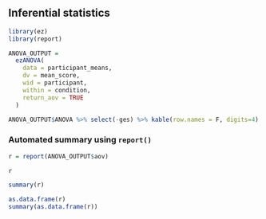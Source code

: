 ## Inferential statistics

```r
library(ez)
library(report)
```

```r
ANOVA_OUTPUT = 
  ezANOVA(
    data = participant_means,
    dv = mean_score,
    wid = participant,
    within = condition,
    return_aov = TRUE
  )
```

```r
ANOVA_OUTPUT$ANOVA %>% select(-ges) %>% kable(row.names = F, digits=4)
```

### Automated summary using `report()`

```r
r = report(ANOVA_OUTPUT$aov)
```

```r
r
```

```r
summary(r)
```

```r
as.data.frame(r)
summary(as.data.frame(r))
```